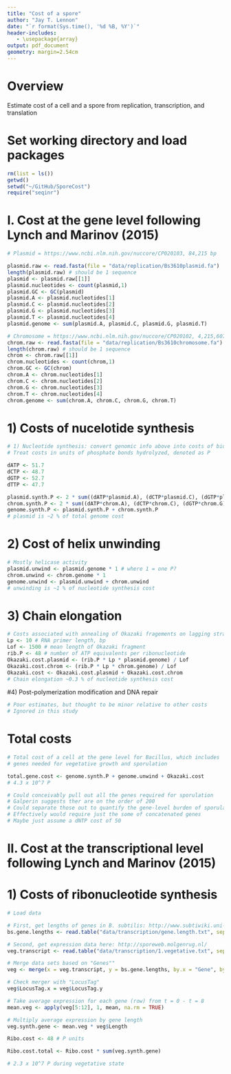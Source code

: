 ```yaml
---
title: "Cost of a spore"
author: "Jay T. Lennon"
date: "`r format(Sys.time(), '%d %B, %Y')`"
header-includes:
   - \usepackage{array}
output: pdf_document
geometry: margin=2.54cm
---
```


# Overview
Estimate cost of a cell and a spore from replication, transcription, and translation

# Set working directory and load packages

```r
rm(list = ls())
getwd()
setwd("~/GitHub/SporeCost")
require("seqinr")
```

# I. Cost at the gene level following Lynch and Marinov (2015)

```r
# Plasmid = https://www.ncbi.nlm.nih.gov/nuccore/CP020103, 84,215 bp

plasmid.raw <- read.fasta(file = "data/replication/Bs3610plasmid.fa")
length(plasmid.raw) # should be 1 sequence
plasmid <- plasmid.raw[[1]]
plasmid.nucleotides <- count(plasmid,1)
plasmid.GC <- GC(plasmid)
plasmid.A <- plasmid.nucleotides[1]
plasmid.C <- plasmid.nucleotides[2]
plasmid.G <- plasmid.nucleotides[3]
plasmid.T <- plasmid.nucleotides[4]
plasmid.genome <- sum(plasmid.A, plasmid.C, plasmid.G, plasmid.T)
```

```r
# Chromosome = https://www.ncbi.nlm.nih.gov/nuccore/CP020102, 4,215,607 bp
chrom.raw <- read.fasta(file = "data/replication/Bs3610chromosome.fa")
length(chrom.raw) # should be 1 sequence
chrom <- chrom.raw[[1]]
chrom.nucleotides <- count(chrom,1)
chrom.GC <- GC(chrom)
chrom.A <- chrom.nucleotides[1]
chrom.C <- chrom.nucleotides[2]
chrom.G <- chrom.nucleotides[3]
chrom.T <- chrom.nucleotides[4]
chrom.genome <- sum(chrom.A, chrom.C, chrom.G, chrom.T)
```

# 1) Costs of nucelotide synthesis

```r
# 1) Nucleotide synthesis: convert genomic info above into costs of biosynthesizing new nucelotides
# Treat costs in units of phosphate bonds hydrolyzed, denoted as P

dATP <- 51.7
dCTP <- 48.7
dGTP <- 52.7
dTTP <- 47.7

plasmid.synth.P <- 2 * sum((dATP*plasmid.A), (dCTP*plasmid.C), (dGTP*plasmid.G), (dTTP*plasmid.T))
chrom.synth.P <- 2 * sum((dATP*chrom.A), (dCTP*chrom.C), (dGTP*chrom.G), (dTTP*chrom.T))
genome.synth.P <- plasmid.synth.P + chrom.synth.P
# plasmid is ~2 % of total genome cost
```

# 2) Cost of helix unwinding

```r
# Mostly helicase activity
plasmid.unwind <- plasmid.genome * 1 # where 1 = one P?
chrom.unwind <- chrom.genome * 1
genome.unwind <- plasmid.unwind + chrom.unwind
# unwinding is ~1 % of nucleotide synthesis cost
```

# 3) Chain elongation

```r
# Costs associated with annealing of Okazaki fragements on lagging strands of synthesis
Lp <- 10 # RNA primer length, bp
Lof <- 1500 # mean length of Okazaki fragment
rib.P <- 48 # number of ATP equivalents per ribonucleotide
Okazaki.cost.plasmid <- (rib.P * Lp * plasmid.genome) / Lof
Okazaki.cost.chrom <- (rib.P * Lp * chrom.genome) / Lof
Okazaki.cost <- Okazaki.cost.plasmid + Okazaki.cost.chrom
# Chain elongation ~0.3 % of nucleotide synthesis cost
```

#4) Post-polymerization modification and DNA repair

```r
# Poor estimates, but thought to be minor relative to other costs
# Ignored in this study
```

# Total costs

```r
# Total cost of a cell at the gene level for Bacillus, which includes
# genes needed for vegetative growth and sporulation

total.gene.cost <- genome.synth.P + genome.unwind + Okazaki.cost
# 4.3 x 10^7 P

# Could conceivably pull out all the genes required for sporulation
# Galperin suggests ther are on the order of 200
# Could separate those out to quantify the gene-level burden of sporulation
# Effectively would require just the some of concatenated genes
# Maybe just assume a dNTP cost of 50
```

# II. Cost at the transcriptional level following Lynch and Marinov (2015)

# 1) Costs of ribonucleotide synthesis

```r
# Load data

# First, get lengths of genes in B. subtilis: http://www.subtiwiki.uni-goettingen.de/v3/gene/batch (Lr,mat)
bs.gene.lengths <- read.table("data/transcription/gene.length.txt", sep = "\t", header=TRUE)

# Second, get expression data here: http://sporeweb.molgenrug.nl/
veg.transcript <- read.table("data/transcription/1.vegetative.txt", sep = "\t", header=TRUE)

# Merge data sets based on "Genes""
veg <- merge(x = veg.transcript, y = bs.gene.lengths, by.x = "Gene", by.y = "Gene")

# Check merger with "LocusTag"
veg$LocusTag.x = veg$LocusTag.y

# Take average expression for each gene (row) from t = 0 - t = 8
mean.veg <- apply(veg[5:12], 1, mean, na.rm = TRUE)

# Multiply average expression by gene length
veg.synth.gene <- mean.veg * veg$Length

Ribo.cost <- 48 # P units

Ribo.cost.total <- Ribo.cost * sum(veg.synth.gene)

# 2.3 x 10^7 P during vegetative state

```